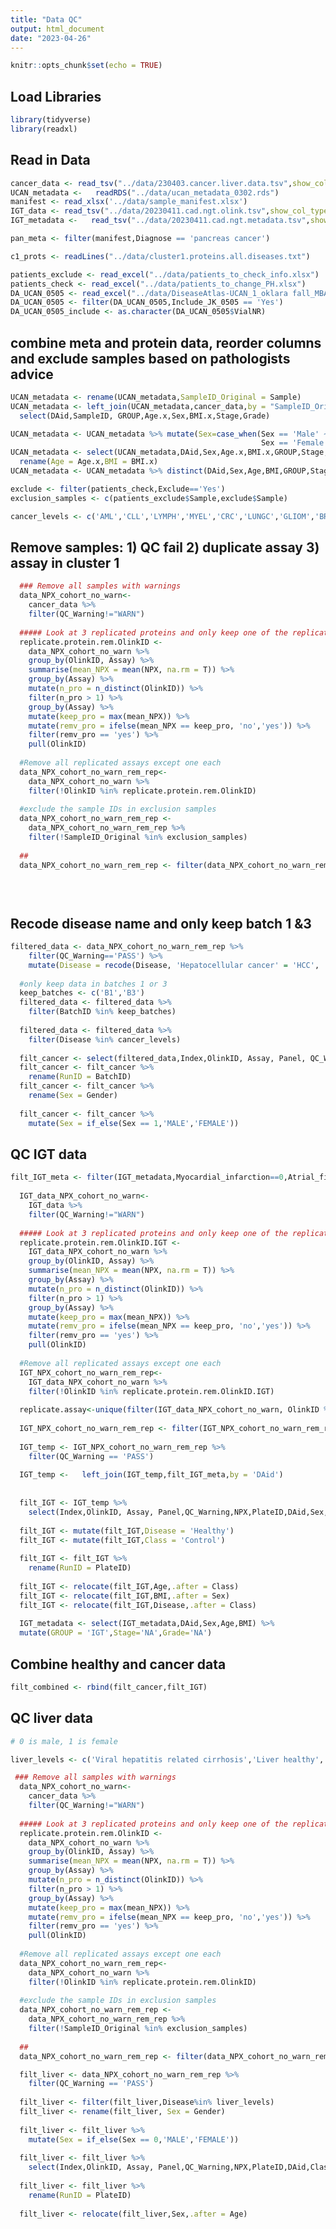```yaml
---
title: "Data QC"
output: html_document
date: "2023-04-26"
---
```


```r
knitr::opts_chunk$set(echo = TRUE)
```

## Load Libraries
```r
library(tidyverse)
library(readxl)
```

## Read in Data
```r
cancer_data <- read_tsv("../data/230403.cancer.liver.data.tsv",show_col_types = F)
UCAN_metadata <-   readRDS("../data/ucan_metadata_0302.rds")
manifest <- read_xlsx('../data/sample_manifest.xlsx')
IGT_data <- read_tsv("../data/20230411.cad.ngt.olink.tsv",show_col_types = F)
IGT_metadata <-   read_tsv("../data/20230411.cad.ngt.metadata.tsv",show_col_types = F)

pan_meta <- filter(manifest,Diagnose == 'pancreas cancer')

c1_prots <- readLines("../data/cluster1.proteins.all.diseases.txt")

patients_exclude <- read_excel("../data/patients_to_check_info.xlsx")
patients_check <- read_excel("../data/patients_to_change_PH.xlsx")
DA_UCAN_0505 <- read_excel("../data/DiseaseAtlas-UCAN_1_oklara fall_MBA.xlsx")
DA_UCAN_0505 <- filter(DA_UCAN_0505,Include_JK_0505 == 'Yes')
DA_UCAN_0505_include <- as.character(DA_UCAN_0505$VialNR)
```

## combine meta and protein data, reorder columns and exclude samples based on pathologists advice
```r
UCAN_metadata <- rename(UCAN_metadata,SampleID_Original = Sample) 
UCAN_metadata <- left_join(UCAN_metadata,cancer_data,by = "SampleID_Original",multiple = "all") %>% 
  select(DAid,SampleID, GROUP,Age.x,Sex,BMI.x,Stage,Grade)

UCAN_metadata <- UCAN_metadata %>% mutate(Sex=case_when(Sex == 'Male' ~ "MALE", 
                                                        Sex == 'Female' ~ "FEMALE"))
UCAN_metadata <- select(UCAN_metadata,DAid,Sex,Age.x,BMI.x,GROUP,Stage,Grade) %>% 
  rename(Age = Age.x,BMI = BMI.x) 
UCAN_metadata <- UCAN_metadata %>% distinct(DAid,Sex,Age,BMI,GROUP,Stage,Grade,.keep_all = TRUE)

exclude <- filter(patients_check,Exclude=='Yes')
exclusion_samples <- c(patients_exclude$Sample,exclude$Sample)

cancer_levels <- c('AML','CLL','LYMPH','MYEL','CRC','LUNGC','GLIOM','BRC', 'CVX','ENDC','OVC','PRC','HCC','PAN')
```

## Remove samples: 1) QC fail 2) duplicate assay 3) assay in cluster 1 
```r
  ### Remove all samples with warnings
  data_NPX_cohort_no_warn<-
    cancer_data %>%
    filter(QC_Warning!="WARN")
  
  ##### Look at 3 replicated proteins and only keep one of the replicated Assays
  replicate.protein.rem.OlinkID <-
    data_NPX_cohort_no_warn %>%
    group_by(OlinkID, Assay) %>%
    summarise(mean_NPX = mean(NPX, na.rm = T)) %>%
    group_by(Assay) %>%
    mutate(n_pro = n_distinct(OlinkID)) %>%
    filter(n_pro > 1) %>%
    group_by(Assay) %>%
    mutate(keep_pro = max(mean_NPX)) %>%
    mutate(remv_pro = ifelse(mean_NPX == keep_pro, 'no','yes')) %>%
    filter(remv_pro == 'yes') %>%
    pull(OlinkID)
  
  #Remove all replicated assays except one each
  data_NPX_cohort_no_warn_rem_rep<-
    data_NPX_cohort_no_warn %>%
    filter(!OlinkID %in% replicate.protein.rem.OlinkID)
  
  #exclude the sample IDs in exclusion samples
  data_NPX_cohort_no_warn_rem_rep <- 
    data_NPX_cohort_no_warn_rem_rep %>% 
    filter(!SampleID_Original %in% exclusion_samples)
  
  ##
  data_NPX_cohort_no_warn_rem_rep <- filter(data_NPX_cohort_no_warn_rem_rep,!Assay %in% c1_prots)

  
  
```

## Recode disease name and only keep batch 1 &3
```r
filtered_data <- data_NPX_cohort_no_warn_rem_rep %>%
    filter(QC_Warning=='PASS') %>%
    mutate(Disease = recode(Disease, 'Hepatocellular cancer' = 'HCC', 'Pancreatic cancer' = 'PAN','Melanoma' = 'MEL'))
  
  #only keep data in batches 1 or 3
  keep_batches <- c('B1','B3')
  filtered_data <- filtered_data %>% 
    filter(BatchID %in% keep_batches)
  
  filtered_data <- filtered_data %>%
    filter(Disease %in% cancer_levels)
  
  filt_cancer <- select(filtered_data,Index,OlinkID, Assay, Panel, QC_Warning,NPX,BatchID,DAid,Class,Disease,Age,Gender,BMI)
  filt_cancer <- filt_cancer %>%
    rename(RunID = BatchID)
  filt_cancer <- filt_cancer %>%
    rename(Sex = Gender)
  
  filt_cancer <- filt_cancer %>%
    mutate(Sex = if_else(Sex == 1,'MALE','FEMALE'))
```

##  QC IGT data
```r
filt_IGT_meta <- filter(IGT_metadata,Myocardial_infarction==0,Atrial_fibrillation==0,Stroke==0,COPD==0,Asthma==0,Coronary_artery_interv==0)
  
  IGT_data_NPX_cohort_no_warn<-
    IGT_data %>%
    filter(QC_Warning!="WARN")
  
  ##### Look at 3 replicated proteins and only keep one of the replicated Assays
  replicate.protein.rem.OlinkID.IGT <-
    IGT_data_NPX_cohort_no_warn %>%
    group_by(OlinkID, Assay) %>%
    summarise(mean_NPX = mean(NPX, na.rm = T)) %>%
    group_by(Assay) %>%
    mutate(n_pro = n_distinct(OlinkID)) %>%
    filter(n_pro > 1) %>%
    group_by(Assay) %>%
    mutate(keep_pro = max(mean_NPX)) %>%
    mutate(remv_pro = ifelse(mean_NPX == keep_pro, 'no','yes')) %>%
    filter(remv_pro == 'yes') %>%
    pull(OlinkID)
  
  #Remove all replicated assays except one each
  IGT_NPX_cohort_no_warn_rem_rep<-
    IGT_data_NPX_cohort_no_warn %>%
    filter(!OlinkID %in% replicate.protein.rem.OlinkID.IGT)
  
  replicate.assay<-unique(filter(IGT_data_NPX_cohort_no_warn, OlinkID %in% replicate.protein.rem.OlinkID.IGT)$Assay)
  
  IGT_NPX_cohort_no_warn_rem_rep <- filter(IGT_NPX_cohort_no_warn_rem_rep,!Assay %in% c1_prots)
  
  IGT_temp <- IGT_NPX_cohort_no_warn_rem_rep %>%
    filter(QC_Warning == 'PASS')
  
  IGT_temp <-   left_join(IGT_temp,filt_IGT_meta,by = 'DAid')
  
  
  filt_IGT <- IGT_temp %>%
    select(Index,OlinkID, Assay, Panel,QC_Warning,NPX,PlateID,DAid,Sex,Age,BMI)
  
  filt_IGT <- mutate(filt_IGT,Disease = 'Healthy')
  filt_IGT <- mutate(filt_IGT,Class = 'Control')
  
  filt_IGT <- filt_IGT %>%
    rename(RunID = PlateID)
  
  filt_IGT <- relocate(filt_IGT,Age,.after = Class)
  filt_IGT <- relocate(filt_IGT,BMI,.after = Sex)
  filt_IGT <- relocate(filt_IGT,Disease,.after = Class)
  
  IGT_metadata <- select(IGT_metadata,DAid,Sex,Age,BMI) %>% 
  mutate(GROUP = 'IGT',Stage='NA',Grade='NA') 

```

## Combine healthy and cancer data
```r
filt_combined <- rbind(filt_cancer,filt_IGT)
```

## QC liver data
```r
# 0 is male, 1 is female 

liver_levels <- c('Viral hepatitis related cirrhosis','Liver healthy','Chronic Liver Disease (CLD)','Fatty Liver Disease')

 ### Remove all samples with warnings
  data_NPX_cohort_no_warn<-
    cancer_data %>%
    filter(QC_Warning!="WARN")
  
  ##### Look at 3 replicated proteins and only keep one of the replicated Assays
  replicate.protein.rem.OlinkID <-
    data_NPX_cohort_no_warn %>%
    group_by(OlinkID, Assay) %>%
    summarise(mean_NPX = mean(NPX, na.rm = T)) %>%
    group_by(Assay) %>%
    mutate(n_pro = n_distinct(OlinkID)) %>%
    filter(n_pro > 1) %>%
    group_by(Assay) %>%
    mutate(keep_pro = max(mean_NPX)) %>%
    mutate(remv_pro = ifelse(mean_NPX == keep_pro, 'no','yes')) %>%
    filter(remv_pro == 'yes') %>%
    pull(OlinkID)
  
  #Remove all replicated assays except one each
  data_NPX_cohort_no_warn_rem_rep<-
    data_NPX_cohort_no_warn %>%
    filter(!OlinkID %in% replicate.protein.rem.OlinkID)
  
  #exclude the sample IDs in exclusion samples
  data_NPX_cohort_no_warn_rem_rep <- 
    data_NPX_cohort_no_warn_rem_rep %>% 
    filter(!SampleID_Original %in% exclusion_samples)
  
  ##
  data_NPX_cohort_no_warn_rem_rep <- filter(data_NPX_cohort_no_warn_rem_rep,!Assay %in% c1_prots)

  filt_liver <- data_NPX_cohort_no_warn_rem_rep %>%
    filter(QC_Warning == 'PASS')
  
  filt_liver <- filter(filt_liver,Disease%in% liver_levels)
  filt_liver <- rename(filt_liver, Sex = Gender)
  
  filt_liver <- filt_liver %>%
    mutate(Sex = if_else(Sex == 0,'MALE','FEMALE'))
  
  filt_liver <- filt_liver %>%
    select(Index,OlinkID, Assay, Panel,QC_Warning,NPX,PlateID,DAid,Class,Disease,Sex,Age,BMI,BatchID)
  
  filt_liver <- filt_liver %>%
    rename(RunID = PlateID)
  
  filt_liver <- relocate(filt_liver,Sex,.after = Age)

  
```

